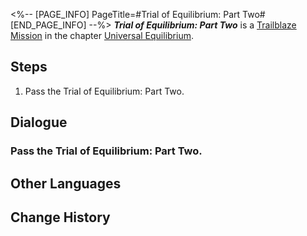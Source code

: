 <%-- [PAGE_INFO]
PageTitle=#Trial of Equilibrium: Part Two#
[END_PAGE_INFO] --%>
{{Stub|Dialogue.}}
{{Mission Infobox
|id            = 4020109
|title         = 
|image         = <!--Mission Trial of Equilibrium Part Two.png-->
|type          = Trailblaze
|event_name    = 
|chapter       = Universal Equilibrium
|requirements  = 
|summary       = <!--official mission summary from Fate's Atlas-->
|characters    = Trailblazer
|startLocation = [[<!--starting world-->]] - [[<!--starting area-->]]
|world         = <!--starting world-->
|area          = <!--starting area-->
|prev          = 
|next          = 
|rewards       = 
}}
'''''Trial of Equilibrium: Part Two''''' is a [[Trailblaze Mission]] in the chapter [[Universal Equilibrium]].

==Steps==
# Pass the Trial of Equilibrium: Part Two.

<!--
==Gameplay Notes==

--><!--
==Trial Character==

-->
==Dialogue==
{{Stub Dialogue}}
===Pass the Trial of Equilibrium: Part Two.===
{{Mission Description|type=trailblaze|location=<!--to be added-->|The Arbitrator's trial is here once again. You are already well aware of its content, format, pros, and cons, aren't you? Go then. For the sake of Equilibrium...}}
{{Dialogue Start}}
:{{tx}}
{{Dialogue End}}

==Other Languages==
{{Other Languages
|en   = Trial of Equilibrium: Part Two
|zhs  = 「均衡」的试炼•贰
|zht  = 「均衡」的試煉•貳
|ja   = 「均衡」の試練・弐
|ko   = 「균형」의 시련•2
|es   = Prueba del Equilibrio (II)
|fr   = Épreuve de l'Équilibre &mdash; Deuxième&nbsp;partie
|ru   = Испытание Равновесия II
|th   = บททดสอบแห่งความสมดุล - 2
|vi   = Rèn Luyện Cân Bằng-2
|de   = Prüfung der Balance&nbsp;– Zwei
|id   = Ujian "Equilibrium" (II)
|pt   = Prova do Equilíbrio: Parte Dois
}}

==Change History==
{{Change History|1.0}}
